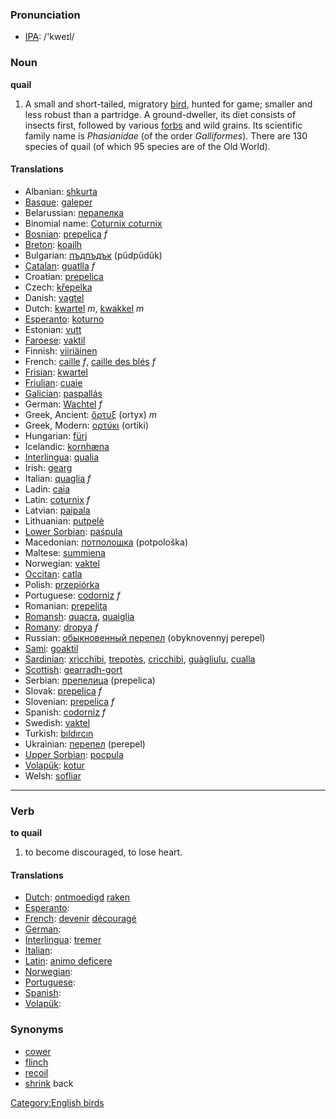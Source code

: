 === Pronunciation ===
*[[w:IPA|IPA]]: /'kweɪl/

=== Noun ===

'''quail'''

# A small and short-tailed, migratory [[bird]], hunted for game; smaller and less robust than a partridge. A ground-dweller, its diet consists of insects first, followed by various [[forb]]s and wild grains.  Its scientific family name is ''Phasianidae'' (of the order ''Galliformes''). There are 130 species of quail (of which 95 species are of the Old World).

==== Translations ====
*Albanian: [[shkurta]]
*[[Basque]]: [[galeper]]
*Belarussian: [[перапелка]]
*Binomial name: [[Coturnix coturnix]] '' ''
*[[Bosnian]]: [[prepelica]] ''f''
*[[Breton]]: [[koailh]]
*Bulgarian: [[пъдпъдък]] (pŭdpŭdŭk)
*[[Catalan]]: [[guatlla]] ''f''
*Croatian: [[prepelica]]
*Czech: [[křepelka]]
*Danish: [[vagtel]]
*Dutch: [[kwartel]] ''m'', [[kwakkel]] ''m''
*[[Esperanto]]: [[koturno]]
*Estonian: [[vutt]]
*[[Faroese]]: [[vaktil]]
*Finnish: [[viiriäinen]]
*French: [[caille]] ''f'', [[caille des blés]] ''f''
*[[Frisian]]: [[kwartel]]
*[[Friulian]]: [[cuaie]]
*[[Galician]]: [[paspallás]]
*German: [[Wachtel]] ''f''
*Greek, Ancient: [[ὄρτυξ]] (ortyx) ''m''
*Greek, Modern: [[ορτύκι]] (ortiki) '' ''
*Hungarian: [[fürj]]
*Icelandic: [[kornhæna]]
*[[Interlingua]]: [[qualia]]
*Irish: [[gearg]]
*Italian: [[quaglia]] ''f''
*Ladin: [[caia]]
*Latin: [[coturnix]] ''f''
*Latvian: [[paipala]]
*Lithuanian: [[putpelė]]
*[[Lower Sorbian]]: [[paśpula]]
*Macedonian: [[потполошка]] (potpološka)
*Maltese: [[summiena]]
*Norwegian: [[vaktel]]
*[[Occitan]]: [[catla]]
*Polish: [[przepiórka]] '' ''
*Portuguese: [[codorniz]] ''f''
*Romanian: [[prepeliţa]]
*[[Romansh]]: [[quacra]], [[quaiglia]]
*[[Romany]]: [[dropya]] ''f''
*Russian: [[обыкновенный перепел]] (obyknovennyj perepel) '' ''
*[[Sami]]: [[goaktil]]
*[[Sardinian]]: [[xrìcchibi]], [[trepotès]], [[cricchibì]], [[guàgliulu]], [[cualla]]
*[[Scottish]]: [[gearradh-gort]]
*Serbian: [[препелица]] (prepelica)
*Slovak: [[prepelica]] ''f''
*Slovenian: [[prepelica]] ''f''
*Spanish: [[codorniz]] ''f''
*Swedish: [[vaktel]]
*Turkish: [[bıldırcın]]
*Ukrainian: [[перепел]] (perepel)
*[[Upper Sorbian]]: [[pocpula]]
*[[Volapük]]: [[kotur]]
*Welsh: [[sofliar]]

----

=== Verb  ===

'''to quail'''

# to become discouraged, to lose heart.

==== Translations ====
*[[Dutch]]: [[ontmoedigd]] [[raken]]
*[[Esperanto]]: [[]]
*[[French]]: [[devenir]] [[découragé]]
*[[German]]: [[]]
*[[Interlingua]]: [[tremer]]
*[[Italian]]: [[]]
*[[Latin]]: [[animo deficere]]
*[[Norwegian]]: [[]]
*[[Portuguese]]: [[]]
*[[Spanish]]: [[]]
*[[Volapük]]: [[]]

=== Synonyms ===
*[[cower]]
*[[flinch]]
*[[recoil]]
*[[shrink]] back

[[Category:English birds]]
